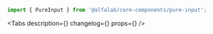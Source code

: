 


<Meta
    title='Компоненты/PureInput'
    component={PureInput}
/>


<!-- Canvas -->

<Story name='PureInput'>
    <PureInput
        size={select('size', ['s', 'm', 'l', 'xl'], 's')}
        type={select(
            'type',
            ['number', 'card', 'email', 'money', 'password', 'tel', 'text'],
            'text',
        )}
        block={boolean('block', false)}
        disabled={boolean('disabled', false)}
        placeholder={text('placeholder', '')}
    />
</Story>


<!-- Docs -->

<ComponentHeader
    name='PureInput'
    version={version}
    package='@alfalab/core-components/pure-input'
    stage={2}
/>

```jsx
import { PureInput } from '@alfalab/core-components/pure-input';
```

<Tabs
    description={<Description />}
    changelog={<Changelog />}
    props={<Props of={PureInputTS} />}
/>
